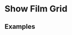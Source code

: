 
<Meta title="2 Pattern Library/Slices/Show Grid All" component={ShowGridAll} />

# Show Film Grid
 
 
## Examples

<Preview>
    <Story name="Show grid All - Films">
        <div style={{
            padding: "5px",
            maxWidth: "1000px"
        }}>
            <ShowGridAll shows={demoFilms} showType="film" />
        </div>
    </Story>
</Preview>

<Preview>
    <Story name="Show grid All - Events">
        <div style={{
            padding: "5px",
            maxWidth: "1000px"
        }}>
            <ShowGridAll shows={demoEvents}  showType="event" />
        </div>
    </Story>
</Preview>
